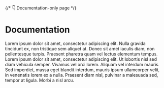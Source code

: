 
{/* 👇 Documentation-only page */}

<Meta title="UI/Callout/Introduction" />

# Documentation

Lorem ipsum dolor sit amet, consectetur adipiscing elit. Nulla gravida tincidunt ex, non tristique sem aliquet at. Donec sit amet iaculis diam, non pellentesque turpis. Praesent pharetra quam vel lectus elementum tempus. Lorem ipsum dolor sit amet, consectetur adipiscing elit. Ut lobortis nisl sed diam vehicula semper. Vivamus vel orci lorem. Aliquam vel interdum mauris. Sed imperdiet, massa eget blandit interdum, mauris ipsum ullamcorper velit, in venenatis lorem ex a nulla. Praesent diam nisl, pulvinar a malesuada sed, tempor at ligula. Morbi a nisl arcu.
